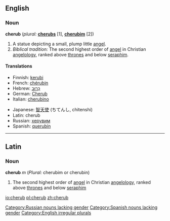 {{see|Cherub}}
==English==

===Noun===
'''cherub'''  (''plural:'' '''[[cherubs]]''' [1], '''[[cherubim]]''' [2])

# A statue depicting a small, plump little [[angel]].
# ''Biblical tradition:'' The second highest order of [[angel]] in Christian [[angelology]], ranked above [[throne]]s and below [[seraph]]im.

====Translations====
{{top}}
*Finnish: [[kerubi]]
*French: [[chérubin]] {{m}}
*Hebrew: [[כרוב|כְּרוּב]] {{m}}
*German: [[Cherub]] {{m}}
*Italian: [[cherubino]] {{m}}
{{mid}}
*Japanese: [[智天使]] (ちてんし, chitenshi)
*Latin: cherub {{m}}
*Russian: [[херувим]] [[Category:Russian nouns lacking gender]]
*Spanish: [[querubín]] [[Category:Spanish nouns lacking gender]]
{{bottom}}


[[Category:English irregular plurals]]

----

==Latin==
===Noun===
'''cherub''' ''m'' (''Plural:'' cherubim or cherubin)

#The second highest order of [[angel]] in Christian [[angelology]], ranked above [[throne]]s and below [[seraph]]im

[[io:cherub]]
[[pl:cherub]]
[[zh:cherub]]